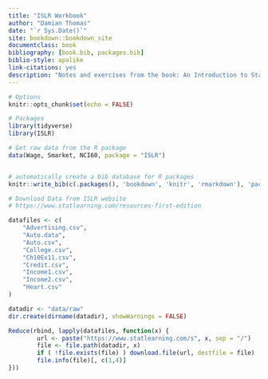 ```yaml
--- 
title: "ISLR Workbook"
author: "Damian Thomas"
date: "`r Sys.Date()`"
site: bookdown::bookdown_site
documentclass: book
bibliography: [book.bib, packages.bib]
biblio-style: apalike
link-citations: yes
description: "Notes and exercises from the book: An Introduction to Statistical Learning with Applications in R"
---
```


```r
# Options
knitr::opts_chunk$set(echo = FALSE)

# Packages
library(tidyverse)
library(ISLR)

# Get raw data from the R package
data(Wage, Smarket, NCI60, package = "ISLR")


# automatically create a bib database for R packages
knitr::write_bib(c(.packages(), 'bookdown', 'knitr', 'rmarkdown'), 'packages.bib')
```


```r
# Download Data from ISLR website
# https://www.statlearning.com/resources-first-edition

datafiles <- c(
    "Advertising.csv",
    "Auto.data",
    "Auto.csv",
    "College.csv",
    "Ch10Ex11.csv",
    "Credit.csv",
    "Income1.csv",
    "Income2.csv",
    "Heart.csv"
)

datadir <- "data/raw"
dir.create(dirname(datadir), showWarnings = FALSE)

Reduce(rbind, lapply(datafiles, function(x) {
        url <- paste("https://www.statlearning.com/s", x, sep = "/")
        file <- file.path(datadir, x)
        if ( !file.exists(file) ) download.file(url, destfile = file)
        file.info(file)[, c(1,4)]
}))



```

